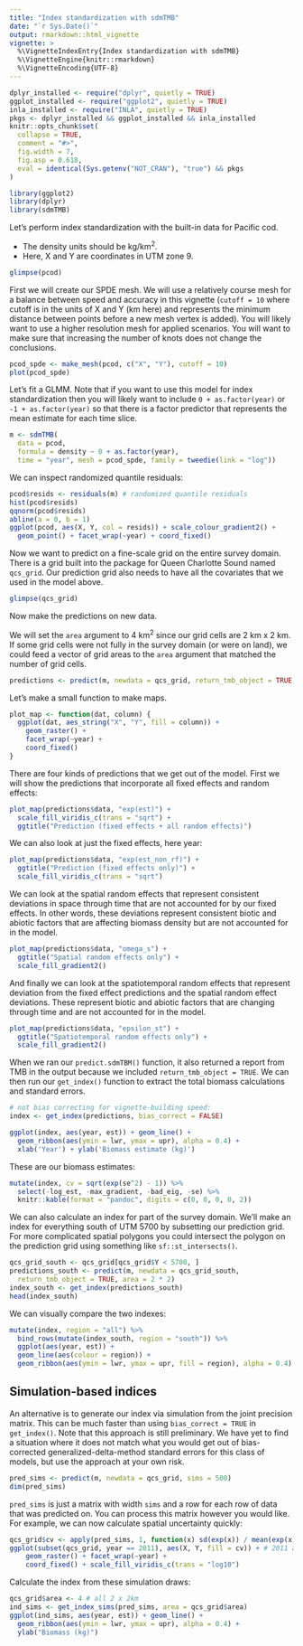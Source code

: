 ```yaml
---
title: "Index standardization with sdmTMB"
date: "`r Sys.Date()`"
output: rmarkdown::html_vignette
vignette: >
  %\VignetteIndexEntry{Index standardization with sdmTMB}
  %\VignetteEngine{knitr::rmarkdown}
  %\VignetteEncoding{UTF-8}
---
```


```r
dplyr_installed <- require("dplyr", quietly = TRUE)
ggplot_installed <- require("ggplot2", quietly = TRUE)
inla_installed <- require("INLA", quietly = TRUE)
pkgs <- dplyr_installed && ggplot_installed && inla_installed
knitr::opts_chunk$set(
  collapse = TRUE,
  comment = "#>",
  fig.width = 7,
  fig.asp = 0.618,
  eval = identical(Sys.getenv("NOT_CRAN"), "true") && pkgs
)
```

```r
library(ggplot2)
library(dplyr)
library(sdmTMB)
```

Let's perform index standardization with the built-in data for Pacific cod. 

- The density units should be kg/km^2^.
- Here, X and Y are coordinates in UTM zone 9.

```r
glimpse(pcod)
```

First we will create our SPDE mesh. We will use a relatively course mesh for a balance between speed and accuracy in this vignette (`cutoff = 10` where cutoff is in the units of X and Y (km here) and represents the minimum distance between points before a new mesh vertex is added). You will likely want to use a higher resolution mesh for applied scenarios. You will want to make sure that increasing the number of knots does not change the conclusions.

```r
pcod_spde <- make_mesh(pcod, c("X", "Y"), cutoff = 10)
plot(pcod_spde)
```

Let's fit a GLMM. Note that if you want to use this model for index standardization then you will likely want to include `0 + as.factor(year)` or `-1 + as.factor(year)` so that there is a factor predictor that represents the mean estimate for each time slice.

```r
m <- sdmTMB(
  data = pcod, 
  formula = density ~ 0 + as.factor(year),
  time = "year", mesh = pcod_spde, family = tweedie(link = "log"))
```

We can inspect randomized quantile residuals:

```r
pcod$resids <- residuals(m) # randomized quantile residuals
hist(pcod$resids)
qqnorm(pcod$resids)
abline(a = 0, b = 1)
ggplot(pcod, aes(X, Y, col = resids)) + scale_colour_gradient2() +
  geom_point() + facet_wrap(~year) + coord_fixed()
```

Now we want to predict on a fine-scale grid on the entire survey domain. There is a grid built into the package for Queen Charlotte Sound named `qcs_grid`. Our prediction grid also needs to have all the covariates that we used in the model above.

```r
glimpse(qcs_grid)
```

Now make the predictions on new data.

We will set the `area` argument to 4 km^2^ since our grid cells are 2 km x 2 km. If some grid cells were not fully in the survey domain (or were on land), we could feed a vector of grid areas to the `area` argument that matched the number of grid cells.

```r
predictions <- predict(m, newdata = qcs_grid, return_tmb_object = TRUE, area = 4)
```

Let's make a small function to make maps.

```r
plot_map <- function(dat, column) {
  ggplot(dat, aes_string("X", "Y", fill = column)) +
    geom_raster() +
    facet_wrap(~year) +
    coord_fixed()
}
```

There are four kinds of predictions that we get out of the model. First we will show the predictions that incorporate all fixed effects and random effects:

```r
plot_map(predictions$data, "exp(est)") +
  scale_fill_viridis_c(trans = "sqrt") +
  ggtitle("Prediction (fixed effects + all random effects)")
```

We can also look at just the fixed effects, here year:

```r
plot_map(predictions$data, "exp(est_non_rf)") +
  ggtitle("Prediction (fixed effects only)") +
  scale_fill_viridis_c(trans = "sqrt")
```

We can look at the spatial random effects that represent consistent deviations in space through time that are not accounted for by our fixed effects. In other words, these deviations represent consistent biotic and abiotic factors that are affecting biomass density but are not accounted for in the model.

```r
plot_map(predictions$data, "omega_s") +
  ggtitle("Spatial random effects only") +
  scale_fill_gradient2()
```

And finally we can look at the spatiotemporal random effects that represent deviation from the fixed effect predictions and the spatial random effect deviations. These represent biotic and abiotic factors that are changing through time and are not accounted for in the model.

```r
plot_map(predictions$data, "epsilon_st") +
  ggtitle("Spatiotemporal random effects only") +
  scale_fill_gradient2()
```

When we ran our `predict.sdmTBM()` function, it also returned a report from TMB in the output because we included `return_tmb_object = TRUE`. We can then run our `get_index()` function to extract the total biomass calculations and standard errors.

```r
# not bias correcting for vignette-building speed:
index <- get_index(predictions, bias_correct = FALSE)
```

```r
ggplot(index, aes(year, est)) + geom_line() +
  geom_ribbon(aes(ymin = lwr, ymax = upr), alpha = 0.4) +
  xlab('Year') + ylab('Biomass estimate (kg)')
```

These are our biomass estimates:

```r
mutate(index, cv = sqrt(exp(se^2) - 1)) %>% 
  select(-log_est, -max_gradient, -bad_eig, -se) %>%
  knitr::kable(format = "pandoc", digits = c(0, 0, 0, 0, 2))
```

We can also calculate an index for part of the survey domain. We'll make an index for everything south of UTM 5700 by subsetting our prediction grid. For more complicated spatial polygons you could intersect the polygon on the prediction grid using something like `sf::st_intersects()`.

```r
qcs_grid_south <- qcs_grid[qcs_grid$Y < 5700, ]
predictions_south <- predict(m, newdata = qcs_grid_south, 
  return_tmb_object = TRUE, area = 2 * 2)
index_south <- get_index(predictions_south)
head(index_south)
```

We can visually compare the two indexes:

```r
mutate(index, region = "all") %>% 
  bind_rows(mutate(index_south, region = "south")) %>% 
  ggplot(aes(year, est)) + 
  geom_line(aes(colour = region)) +
  geom_ribbon(aes(ymin = lwr, ymax = upr, fill = region), alpha = 0.4)
```

## Simulation-based indices

An alternative is to generate our index via simulation from the joint precision matrix. This can be much faster than using `bias_correct = TRUE` in `get_index()`. Note that this approach is still preliminary. We have yet to find a situation where it does not match what you would get out of bias-corrected generalized-delta-method standard errors for this class of models, but use the approach at your own risk.

```r
pred_sims <- predict(m, newdata = qcs_grid, sims = 500)
dim(pred_sims)
```

`pred_sims` is just a matrix with width `sims` and a row for each row of data that was predicted on. You can process this matrix however you would like. For example, we can now calculate spatial uncertainty quickly:

```r
qcs_grid$cv <- apply(pred_sims, 1, function(x) sd(exp(x)) / mean(exp(x)))
ggplot(subset(qcs_grid, year == 2011), aes(X, Y, fill = cv)) + # 2011 as an example
    geom_raster() + facet_wrap(~year) +
    coord_fixed() + scale_fill_viridis_c(trans = "log10")
```

Calculate the index from these simulation draws:

```r
qcs_grid$area <- 4 # all 2 x 2km
ind_sims <- get_index_sims(pred_sims, area = qcs_grid$area)
ggplot(ind_sims, aes(year, est)) + geom_line() +
  geom_ribbon(aes(ymin = lwr, ymax = upr), alpha = 0.4) +
  ylab("Biomass (kg)")
```

